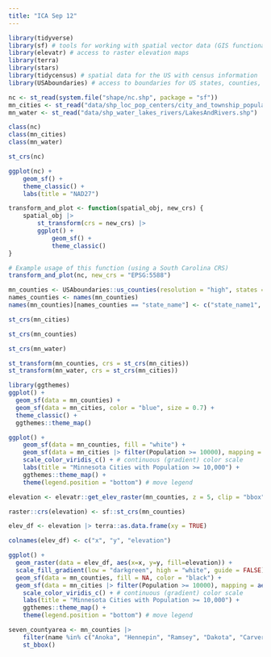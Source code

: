 ```yaml
---
title: "ICA Sep 12"
---
```


```r
library(tidyverse)
library(sf) # tools for working with spatial vector data (GIS functionality, mapping)
library(elevatr) # access to raster elevation maps
library(terra)
library(stars)
library(tidycensus) # spatial data for the US with census information
library(USAboundaries) # access to boundaries for US states, counties, zip codes, and congressional districts 
```

```r
nc <- st_read(system.file("shape/nc.shp", package = "sf"))
mn_cities <- st_read("data/shp_loc_pop_centers/city_and_township_population_centers.shp")
mn_water <- st_read("data/shp_water_lakes_rivers/LakesAndRivers.shp")
```

```r
class(nc)
class(mn_cities)
class(mn_water)
```

```r
st_crs(nc)
```


```r
ggplot(nc) +
    geom_sf() +
    theme_classic() +
    labs(title = "NAD27")
```



```r
transform_and_plot <- function(spatial_obj, new_crs) {
    spatial_obj |> 
        st_transform(crs = new_crs) |> 
        ggplot() +
            geom_sf() +
            theme_classic()
}

# Example usage of this function (using a South Carolina CRS)
transform_and_plot(nc, new_crs = "EPSG:5588")
```


```r
mn_counties <- USAboundaries::us_counties(resolution = "high", states = "Minnesota")
names_counties <- names(mn_counties)
names(mn_counties)[names_counties == "state_name"] <- c("state_name1", "state_name2")
```

```r
st_crs(mn_cities)
```

```r
st_crs(mn_counties)
```


```r
st_crs(mn_water)
```

```r
st_transform(mn_counties, crs = st_crs(mn_cities))
st_transform(mn_water, crs = st_crs(mn_cities))
```

```r
library(ggthemes)
ggplot() +
  geom_sf(data = mn_counties) +
  geom_sf(data = mn_cities, color = "blue", size = 0.7) +
  theme_classic() + 
  ggthemes::theme_map()
```

```r
ggplot() +
    geom_sf(data = mn_counties, fill = "white") + 
    geom_sf(data = mn_cities |> filter(Population >= 10000), mapping = aes(color = Population, size = Population)) + # cities layer
    scale_color_viridis_c() + # continuous (gradient) color scale
    labs(title = "Minnesota Cities with Population >= 10,000") + 
    ggthemes::theme_map() +
    theme(legend.position = "bottom") # move legend
```


```r
elevation <- elevatr::get_elev_raster(mn_counties, z = 5, clip = "bbox")
```

```r
raster::crs(elevation) <- sf::st_crs(mn_counties)
```

```r
elev_df <- elevation |> terra::as.data.frame(xy = TRUE)
```

```r
colnames(elev_df) <- c("x", "y", "elevation")
```


```r
ggplot() +
  geom_raster(data = elev_df, aes(x=x, y=y, fill=elevation)) +
  scale_fill_gradient(low = "darkgreen", high = "white", guide = FALSE) +
  geom_sf(data = mn_counties, fill = NA, color = "black") +
  geom_sf(data = mn_cities |> filter(Population >= 10000), mapping = aes(color = Population, size = Population))+ # cities layer
    scale_color_viridis_c() + # continuous (gradient) color scale
    labs(title = "Minnesota Cities with Population >= 10,000") + 
    ggthemes::theme_map() +
    theme(legend.position = "bottom") # move legend
```

```r
seven_countyarea <- mn_counties |>
    filter(name %in% c("Anoka", "Hennepin", "Ramsey", "Dakota", "Carver", "Washington", "Scott")) |> 
    st_bbox()
```

```r

```

